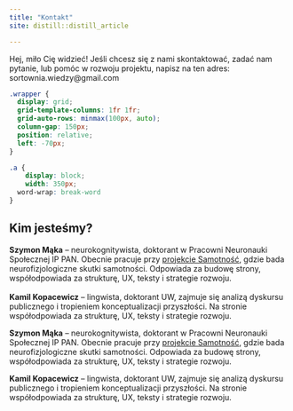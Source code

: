 ```yaml
---
title: "Kontakt"
site: distill::distill_article

---
```




Hej, miło Cię widzieć! Jeśli chcesz się z nami skontaktować, zadać nam pytanie, lub pomóc w rozwoju projektu, napisz na ten adres: 
sortownia.wiedzy@gmail.com


```css

.wrapper {
  display: grid;
  grid-template-columns: 1fr 1fr;
  grid-auto-rows: minmax(100px, auto);
  column-gap: 150px;
  position: relative; 
  left: -70px;
}

.a {
    display: block;
    width: 350px;
  word-wrap: break-word
}


```

## Kim jesteśmy? 
 

**Szymon Mąka** – neurokognitywista, doktorant w Pracowni Neuronauki Społecznej IP PAN. Obecnie pracuje przy [projekcie Samotność](http://www.neuronauka-spoleczna.pl/badania-2/opus/), gdzie bada neurofizjologiczne skutki samotności. Odpowiada za budowę strony, współodpowiada za strukturę, UX, teksty i strategie rozwoju.
<br> </br> 
**Kamil Kopacewicz** – lingwista, doktorant UW, zajmuje się analizą dyskursu publicznego i tropieniem konceptualizacji przyszłości. Na stronie współodpowiada za strukturę, UX, teksty i strategie rozwoju. 


<div class="wrapper">
<div class = "a">
**Szymon Mąka** – neurokognitywista, doktorant w Pracowni Neuronauki Społecznej IP PAN. Obecnie pracuje przy [projekcie Samotność](http://www.neuronauka-spoleczna.pl/badania-2/opus/), gdzie bada neurofizjologiczne skutki samotności. Odpowiada za budowę strony, współodpowiada za strukturę, UX, teksty i strategie rozwoju. 

</div>

<div class = "a">
**Kamil Kopacewicz** – lingwista, doktorant UW, zajmuje się analizą dyskursu publicznego i tropieniem konceptualizacji przyszłości. Na stronie współodpowiada za strukturę, UX, teksty i strategie rozwoju. 
</div>
</div>
